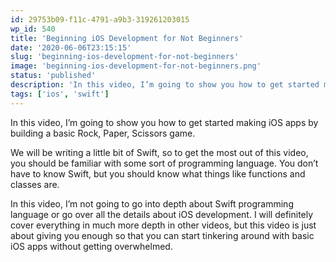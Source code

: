 ```yaml
---
id: 29753b09-f11c-4791-a9b3-319261203015
wp_id: 540
title: 'Beginning iOS Development for Not Beginners'
date: '2020-06-06T23:15:15'
slug: 'beginning-ios-development-for-not-beginners'
image: 'beginning-ios-development-for-not-beginners.png'
status: 'published'
description: 'In this video, I’m going to show you how to get started making iOS apps by building a basic Rock, Paper, Scissors game. We will be writing a little bit of Swift, so to get the most out of this video, you should be familiar with some sort of programming language. You don’t have to \[…\]'
tags: ['ios', 'swift']
---
```


In this video, I’m going to show you how to get started making iOS apps by building a basic Rock, Paper, Scissors game.

We will be writing a little bit of Swift, so to get the most out of this video, you should be familiar with some sort of programming language. You don’t have to know Swift, but you should know what things like functions and classes are.

In this video, I’m not going to go into depth about Swift programming language or go over all the details about iOS development. I will definitely cover everything in much more depth in other videos, but this video is just about giving you enough so that you can start tinkering around with basic iOS apps without getting overwhelmed.